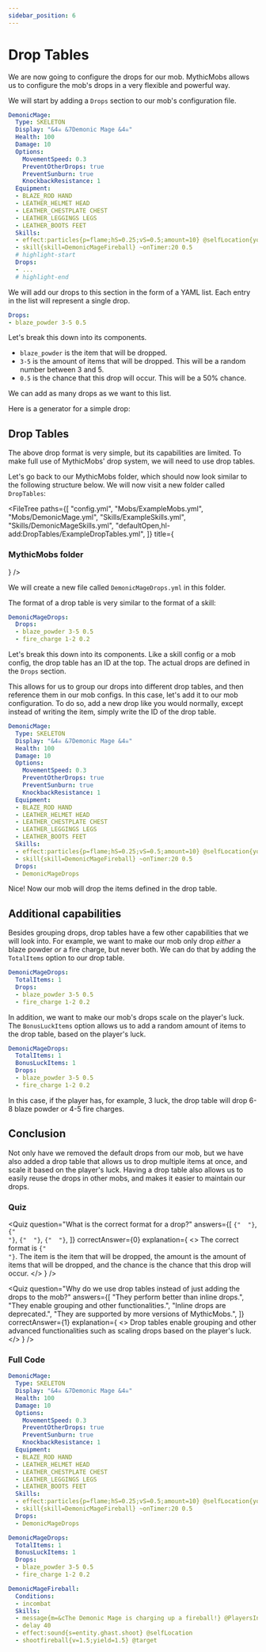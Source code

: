 ```yaml
---
sidebar_position: 6
---
```


# Drop Tables

We are now going to configure the drops for our mob.
MythicMobs allows us to configure the mob's drops in a very flexible and powerful way.

We will start by adding a `Drops` section to our mob's configuration file.

```yml title="/plugins/MythicMobs/Mobs/DemonicMage.yml"
DemonicMage:
  Type: SKELETON
  Display: "&4☠ &7Demonic Mage &4☠"
  Health: 100
  Damage: 10
  Options:
    MovementSpeed: 0.3
    PreventOtherDrops: true
    PreventSunburn: true
    KnockbackResistance: 1
  Equipment:
  - BLAZE_ROD HAND
  - LEATHER_HELMET HEAD
  - LEATHER_CHESTPLATE CHEST
  - LEATHER_LEGGINGS LEGS
  - LEATHER_BOOTS FEET
  Skills:
  - effect:particles{p=flame;hS=0.25;vS=0.5;amount=10} @selfLocation{yoffset=1} ~onTimer:5
  - skill{skill=DemonicMageFireball} ~onTimer:20 0.5
  # highlight-start
  Drops:
  - ...
  # highlight-end
```

We will add our drops to this section in the form of a YAML list.
Each entry in the list will represent a single drop.

```yml
Drops:
- blaze_powder 3-5 0.5
```

Let's break this down into its components.

- `blaze_powder` is the item that will be dropped.
- `3-5` is the amount of items that will be dropped. This will be a random number between 3 and 5.
- `0.5` is the chance that this drop will occur. This will be a 50% chance.

We can add as many drops as we want to this list.

Here is a generator for a simple drop:

<DropGenerator />

## Drop Tables

The above drop format is very simple, but its capabilities are limited.
To make full use of MythicMobs' drop system, we will need to use drop tables.

Let's go back to our MythicMobs folder, which should now look similar to the following structure below.
We will now visit a new folder called `DropTables`:

<FileTree
    paths={[
        "config.yml",
        "Mobs/ExampleMobs.yml",
        "Mobs/DemonicMage.yml",
        "Skills/ExampleSkills.yml",
        "Skills/DemonicMageSkills.yml",
        "defaultOpen,hl-add:DropTables/ExampleDropTables.yml",
    ]}
    title={<h3>MythicMobs folder</h3>}
/>

We will create a new file called `DemonicMageDrops.yml` in this folder.

The format of a drop table is very similar to the format of a skill:

```yml title="/plugins/MythicMobs/DropTables/DemonicMageDrops.yml"
DemonicMageDrops:
  Drops:
  - blaze_powder 3-5 0.5
  - fire_charge 1-2 0.2
```

Let's break this down into its components.
Like a skill config or a mob config, the drop table has an ID at the top.
The actual drops are defined in the `Drops` section.

This allows for us to group our drops into different drop tables, and then reference them in our mob configs.
In this case, let's add it to our mob configuration.
To do so, add a new drop like you would normally, except instead of writing the item, simply write the ID of the drop table.

```yml title="/plugins/MythicMobs/Mobs/DemonicMage.yml"
DemonicMage:
  Type: SKELETON
  Display: "&4☠ &7Demonic Mage &4☠"
  Health: 100
  Damage: 10
  Options:
    MovementSpeed: 0.3
    PreventOtherDrops: true
    PreventSunburn: true
    KnockbackResistance: 1
  Equipment:
  - BLAZE_ROD HAND
  - LEATHER_HELMET HEAD
  - LEATHER_CHESTPLATE CHEST
  - LEATHER_LEGGINGS LEGS
  - LEATHER_BOOTS FEET
  Skills:
  - effect:particles{p=flame;hS=0.25;vS=0.5;amount=10} @selfLocation{yoffset=1} ~onTimer:5
  - skill{skill=DemonicMageFireball} ~onTimer:20 0.5
  Drops:
  - DemonicMageDrops
```

Nice! Now our mob will drop the items defined in the drop table.

## Additional capabilities

Besides grouping drops, drop tables have a few other capabilities that we will look into.
For example, we want to make our mob only drop _either_ a blaze powder _or_ a fire charge, but never both.
We can do that by adding the `TotalItems` option to our drop table.

```yml title="/plugins/MythicMobs/DropTables/DemonicMageDrops.yml"
DemonicMageDrops:
  TotalItems: 1
  Drops:
  - blaze_powder 3-5 0.5
  - fire_charge 1-2 0.2
```

In addition, we want to make our mob's drops scale on the player's luck.
The `BonusLuckItems` option allows us to add a random amount of items to the drop table, based on the player's luck.

```yml title="/plugins/MythicMobs/DropTables/DemonicMageDrops.yml"
DemonicMageDrops:
  TotalItems: 1
  BonusLuckItems: 1
  Drops:
  - blaze_powder 3-5 0.5
  - fire_charge 1-2 0.2
```

In this case, if the player has, for example, 3 luck, the drop table will drop 6-8 blaze powder or 4-5 fire charges.

## Conclusion

Not only have we removed the default drops from our mob, but we have also added a drop table that allows us to drop multiple items at once, and scale it based on the player's luck.
Having a drop table also allows us to easily reuse the drops in other mobs, and makes it easier to maintain our drops.

### Quiz

<QuizGrid>

<Quiz
    question="What is the correct format for a drop?"
    answers={[
        <code>{"<item> <amount> <chance>"}</code>,
        <code>{"<item> <chance> <amount>"}</code>,
        <code>{"<amount> <item> <chance>"}</code>,
        <code>{"<amount> <chance> <item>"}</code>,
    ]}
    correctAnswer={0}
    explanation={
        <>
            The correct format is <code>{"<item> <amount> <chance>"}</code>.
            The item is the item that will be dropped, the amount is the amount of items that will be dropped, and the chance is the chance that this drop will occur.
        </>
    }
/>

<Quiz
    question="Why do we use drop tables instead of just adding the drops to the mob?"
    answers={[
        "They perform better than inline drops.",
        "They enable grouping and other functionalities.",
        "Inline drops are deprecated.",
        "They are supported by more versions of MythicMobs.",
    ]}
    correctAnswer={1}
    explanation={
        <>
            Drop tables enable grouping and other advanced functionalities such as scaling drops based on the player's luck.
        </>
    }
/>

</QuizGrid>

### Full Code

```yml title="/plugins/MythicMobs/Mobs/DemonicMage.yml"
DemonicMage:
  Type: SKELETON
  Display: "&4☠ &7Demonic Mage &4☠"
  Health: 100
  Damage: 10
  Options:
    MovementSpeed: 0.3
    PreventOtherDrops: true
    PreventSunburn: true
    KnockbackResistance: 1
  Equipment:
  - BLAZE_ROD HAND
  - LEATHER_HELMET HEAD
  - LEATHER_CHESTPLATE CHEST
  - LEATHER_LEGGINGS LEGS
  - LEATHER_BOOTS FEET
  Skills:
  - effect:particles{p=flame;hS=0.25;vS=0.5;amount=10} @selfLocation{yoffset=1} ~onTimer:5
  - skill{skill=DemonicMageFireball} ~onTimer:20 0.5
  Drops:
  - DemonicMageDrops
```

```yml title="/plugins/MythicMobs/DropTables/DemonicMageDrops.yml"
DemonicMageDrops:
  TotalItems: 1
  BonusLuckItems: 1
  Drops:
  - blaze_powder 3-5 0.5
  - fire_charge 1-2 0.2
```

```yml title="/plugins/MythicMobs/Skills/DemonicMageSkills.yml"
DemonicMageFireball:
  Conditions:
  - incombat
  Skills:
  - message{m=&cThe Demonic Mage is charging up a fireball!} @PlayersInRadius{r=30}
  - delay 40
  - effect:sound{s=entity.ghast.shoot} @selfLocation
  - shootfireball{v=1.5;yield=1.5} @target
```
